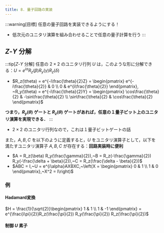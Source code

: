 ```yaml
---
title: 8. 量子回路の実装
---
```

:::warning[目標]
任意の量子回路を実装できるようにする！
- 低次元のユニタリ演算を組み合わせることで任意の量子計算を行う
:::

## $Z$-$Y$ 分解
:::tip[$Z$-$Y$ 分解]
任意の $2\times2$ のユニタリ行列 $U$ は，このような形に分解できる：$U = e^{i\alpha} R_z(\beta) R_y(\gamma) R_z(\delta)$
- $R_z(\theta) = e^{-i\frac{\theta}{2}Z} = \begin{pmatrix} e^{-i\frac{\theta}{2}} & 0 \\ 0 & e^{i\frac{\theta}{2}} \end{pmatrix},
~R_y(\theta) = e^{-i\frac{\theta}{2}Y} = \begin{pmatrix} \cos\frac{\theta}{2} & -\sin\frac{\theta}{2} \\ \sin\frac{\theta}{2} & \cos\frac{\theta}{2} \end{pmatrix}$

**つまり，$R_y(\theta)$ ゲートと $R_z(\theta)$ ゲートがあれば，任意の１量子ビット上のユニタリ演算を実現できる．**
:::
- $2\times2$ のユニタリ行列なので，これは１量子ビットゲートの話

また，$A,B,C$ を以下のように定義すると，$U$ をユニタリ演算子として，以下を満たすユニタリ演算子 $A,B,C$ が存在する：**回路実装時に便利**
- $A = R_z(\beta) R_y(\frac{\gamma}{2}),~B = R_z(-\frac{\gamma}{2}) R_y(-\frac{\delta + \beta}{2}),~C = R_z(\frac{\delta - \beta}{2})$
- $ABC = I,~U = e^{i\alpha}AXBXC,~\left(X = \begin{pmatrix} 0 & 1 \\ 1 & 0 \end{pmatrix},~X^2 = I\right)$

### 例
#### Hadamard変換
$H = \frac{1}{\sqrt{2}}\begin{pmatrix} 1 & 1 \\ 1 & -1 \end{pmatrix} = e^{\frac{i\pi}{2}}R_z(\frac{\pi}{2}) R_y(\frac{\pi}{2}) R_z(\frac{\pi}{2})$
#### 制御 $U$ 素子


